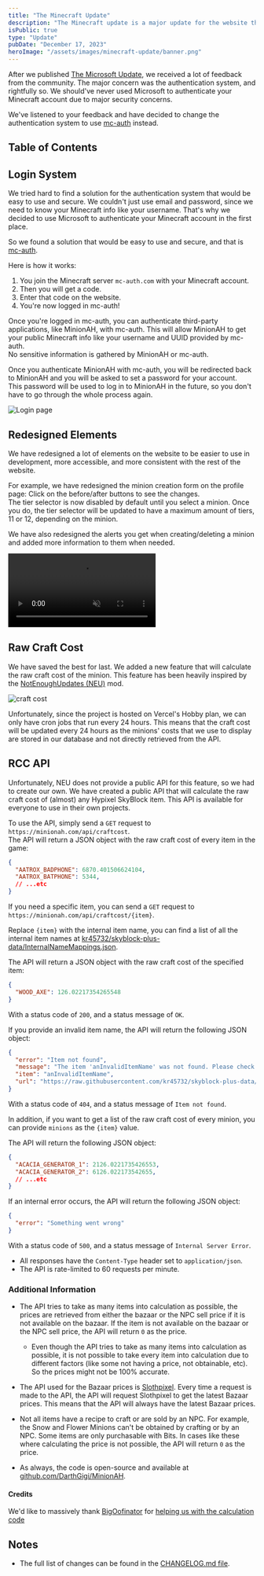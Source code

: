 ```yaml
---
title: "The Minecraft Update"
description: "The Minecraft update is a major update for the website that changes the authentication system, redesigns elements, and adds QOL features. Read more about it here."
isPublic: true
type: "Update"
pubDate: "December 17, 2023"
heroImage: "/assets/images/minecraft-update/banner.png"
---
```


After we published [The Microsoft Update](/microsoft-update), we received a lot of feedback from the community. The major concern was the authentication system, and rightfully so. We should've never used Microsoft to authenticate your Minecraft account due to major security concerns.  

We've listened to your feedback and have decided to change the authentication system to use <a href="https://mc-auth.com/" target="_blank">mc-auth</a> instead.

## Table of Contents

## Login System

We tried hard to find a solution for the authentication system that would be easy to use and secure. We couldn't just use email and password, since we need to know your Minecraft info like your username. That's why we decided to use Microsoft to authenticate your Minecraft account in the first place.  

So we found a solution that would be easy to use and secure, and that is <a href="https://mc-auth/" target="_blank">mc-auth</a>.

Here is how it works:
1. You join the Minecraft server `mc-auth.com` with your Minecraft account.
2. Then you will get a code.
3. Enter that code on the website.
4. You're now logged in mc-auth!

Once you're logged in mc-auth, you can authenticate third-party applications, like MinionAH, with mc-auth. This will allow MinionAH to get your public Minecraft info like your username and UUID provided by mc-auth.  
No sensitive information is gathered by MinionAH or mc-auth.

Once you authenticate MinionAH with mc-auth, you will be redirected back to MinionAH and you will be asked to set a password for your account.  
This password will be used to log in to MinionAH in the future, so you don't have to go through the whole process again.

<div class="bg-neutral-950 rounded-lg p-4">
  <img src="/assets/images/minecraft-update/loginPage.png" class="max-h-[48rem] !w-auto mx-auto" alt="Login page"/>
</div>

## Redesigned Elements

We have redesigned a lot of elements on the website to be easier to use in development, more accessible, and more consistent with the rest of the website.

For example, we have redesigned the minion creation form on the profile page:
<ImageBeforeAfter before="/assets/images/chat-update/profileAfter.png" after="/assets/images/minecraft-update/profileAfter.png" client:visible />
<span class="block mx-auto not-prose text-xs text-center">Click on the before/after buttons to see the changes.</span>  
The tier selector is now disabled by default until you select a minion. Once you do, the tier selector will be updated to have a maximum amount of tiers, 11 or 12, depending on the minion.

We have also redesigned the alerts you get when creating/deleting a minion and added more information to them when needed.
<div class="bg-neutral-950 rounded-lg p-4">
  <video muted={true} loop={true} autoPlay={true} class="max-h-96 !h-full mx-auto" alt="profile page">
    <source src="/assets/videos/minecraft-update/profilePage.mp4" type="video/mp4"/>
  </video>
</div>

## Raw Craft Cost

We have saved the best for last. We added a new feature that will calculate the raw craft cost of the minion. This feature has been heavily inspired by the <a href="https://github.com/NotEnoughUpdates/NotEnoughUpdates" target="_blank">NotEnoughUpdates (NEU)</a> mod.

<div class="bg-neutral-950 rounded-lg p-4">
  <img src="/assets/images/minecraft-update/craftCost.png" class="max-h-96 !w-auto mx-auto" alt="craft cost"/>
</div>

Unfortunately, since the project is hosted on Vercel's Hobby plan, we can only have cron jobs that run every 24 hours. This means that the craft cost will be updated every 24 hours as the minions' costs that we use to display are stored in our database and not directly retrieved from the API.

## RCC API

Unfortunately, NEU does not provide a public API for this feature, so we had to create our own. We have created a public API that will calculate the raw craft cost of (almost) any Hypixel SkyBlock item. This API is available for everyone to use in their own projects.

To use the API, simply send a `GET` request to `https://minionah.com/api/craftcost`.  
The API will return a JSON object with the raw craft cost of every item in the game:

```json
{
  "AATROX_BADPHONE": 6870.401506624104,
  "AATROX_BATPHONE": 5344,
  // ...etc
}
```

If you need a specific item, you can send a `GET` request to `https://minionah.com/api/craftcost/{item}`.  

Replace `{item}` with the internal item name, you can find a list of all the internal item names at <a href="https://github.com/kr45732/skyblock-plus-data/blob/main/InternalNameMappings.json" target="_blank">kr45732/skyblock-plus-data/InternalNameMappings.json</a>.  

The API will return a JSON object with the raw craft cost of the specified item:

```json
{
  "WOOD_AXE": 126.02217354265548
}
```
With a status code of `200`, and a status message of `OK`.

If you provide an invalid item name, the API will return the following JSON object:

```json
{
  "error": "Item not found",
  "message": "The item 'anInvalidItemName' was not found. Please check 'InternalNameMappings.json' for a list of all Hypixel Skyblock items.",
  "item": "anInvalidItemName",
  "url": "https://raw.githubusercontent.com/kr45732/skyblock-plus-data/main/InternalNameMappings.json"
}
```
With a status code of `404`, and a status message of `Item not found`.

In addition, if you want to get a list of the raw craft cost of every minion, you can provide `minions` as the `{item}` value.  

The API will return the following JSON object:
```json
{
  "ACACIA_GENERATOR_1": 2126.0221735426553,
  "ACACIA_GENERATOR_2": 6126.022173542655,
  // ...etc
}
```

If an internal error occurs, the API will return the following JSON object:
```json
{
  "error": "Something went wrong"
}
```
With a status code of `500`, and a status message of `Internal Server Error`.

- All responses have the `Content-Type` header set to `application/json`.
- The API is rate-limited to 60 requests per minute.

### Additional Information

- The API tries to take as many items into calculation as possible, the prices are retrieved from either the bazaar or the NPC sell price if it is not available on the bazaar. If the item is not available on the bazaar or the NPC sell price, the API will return `0` as the price.
  - Even though the API tries to take as many items into calculation as possible, it is not possible to take every item into calculation due to different factors (like some not having a price, not obtainable, etc). So the prices might not be 100% accurate.

- The API used for the Bazaar prices is <a href="https://api.slothpixel.me/api/skyblock/bazaar" target="_blank">Slothpixel</a>. Every time a request is made to the API, the API will request Slothpixel to get the latest Bazaar prices. This means that the API will always have the latest Bazaar prices.

- Not all items have a recipe to craft or are sold by an NPC. For example, the Snow and Flower Minions can't be obtained by crafting or by an NPC. Some items are only purchasable with Bits. In cases like these where calculating the price is not possible, the API will return `0` as the price.

- As always, the code is open-source and available at <a href="https://github.com/DarthGigi/MinionAH" target="_blank">github.com/DarthGigi/MinionAH</a>.

#### Credits

We'd like to massively thank <a href="https://hypixel.net/members/bigoofinator.5321577/" target="_blank">BigOofinator</a> for <a href="https://hypixel.net/threads/making-neus-raw-craft-cost-calculator-in-js-ts.5557073/post-39159669" target="_blank">helping us with the calculation code</a>

## Notes

- The full list of changes can be found in the <a href="https://github.com/DarthGigi/MinionAH/blob/main/CHANGELOG.md#122---2023-12-17" target="_blank">CHANGELOG.md file</a>.
